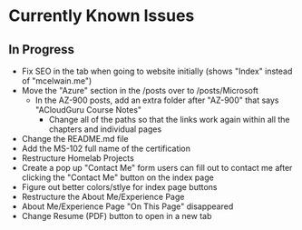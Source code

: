 # Currently Known Issues
## In Progress
- Fix SEO in the tab when going to website initially (shows "Index" instead of "mcelwain.me")
- Move the "Azure" section in the /posts over to /posts/Microsoft
	- In the AZ-900 posts, add an extra folder after "AZ-900" that says "ACloudGuru Course Notes"
		- Change all of the paths so that the links work again within all the chapters and individual pages
- Change the README.md file
- Add the MS-102 full name of the certification
- Restructure Homelab Projects
- Create a pop up "Contact Me" form users can fill out to contact me after clicking the "Contact Me" button on the index page
- Figure out better colors/stlye for index page buttons
- Restructure the About Me/Experience Page
- About Me/Experience Page "On This Page" disappeared
- Change Resume (PDF) button to open in a new tab